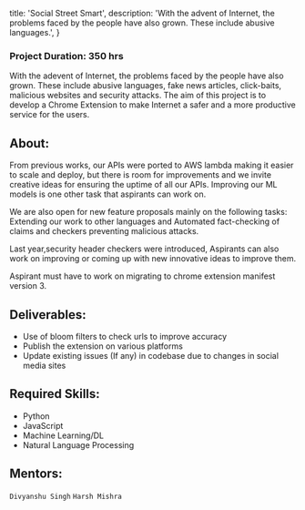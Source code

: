 
  title: 'Social Street Smart',
  description:
    'With the advent of Internet, the problems faced by the people have also grown. These include abusive languages.',
}


### Project Duration: 350 hrs

With the adevent of Internet, the problems faced by the people have also grown. These include abusive languages, fake news articles, click-baits, malicious websites and security attacks.
The aim of this project is to develop a Chrome Extension to make Internet a safer and a more productive service for the users.

## About:

From previous works, our APIs were ported to AWS lambda making it easier to scale and deploy, but there is room for improvements and we invite creative ideas for ensuring the uptime of all our APIs. Improving our ML models is one other task that aspirants can work on.

We are also open for new feature proposals mainly on the following tasks: Extending our work to other languages and Automated fact-checking of claims and checkers preventing malicious attacks.

Last year,security header checkers were introduced, Aspirants can also work on improving or coming up with new innovative ideas to improve them.

Aspirant must have to work on migrating to chrome extension manifest version 3.

## Deliverables:

- Use of bloom filters to check urls to improve accuracy
- Publish the extension on various platforms
- Update existing issues (If any) in codebase due to changes in social media sites

## Required Skills:

- Python
- JavaScript
- Machine Learning/DL
- Natural Language Processing

## Mentors:

`Divyanshu Singh` `Harsh Mishra`
